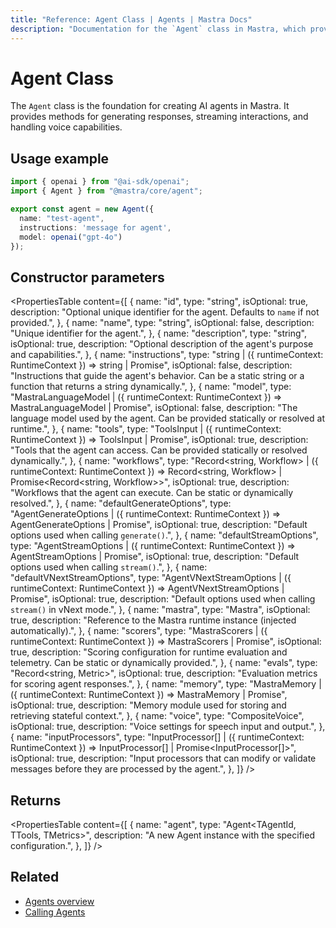```yaml
---
title: "Reference: Agent Class | Agents | Mastra Docs"
description: "Documentation for the `Agent` class in Mastra, which provides the foundation for creating AI agents with various capabilities."
---
```


# Agent Class

The `Agent` class is the foundation for creating AI agents in Mastra. It provides methods for generating responses, streaming interactions, and handling voice capabilities.

## Usage example

```typescript filename="src/mastra/agents/test-agent.ts" showLineNumbers copy
import { openai } from "@ai-sdk/openai";
import { Agent } from "@mastra/core/agent";

export const agent = new Agent({
  name: "test-agent",
  instructions: 'message for agent',
  model: openai("gpt-4o")
});
```

## Constructor parameters

<PropertiesTable
  content={[
    {
      name: "id",
      type: "string",
      isOptional: true,
      description: "Optional unique identifier for the agent. Defaults to `name` if not provided.",
    },
    {
      name: "name",
      type: "string",
      isOptional: false,
      description: "Unique identifier for the agent.",
    },
    {
      name: "description",
      type: "string",
      isOptional: true,
      description: "Optional description of the agent's purpose and capabilities.",
    },
    {
      name: "instructions",
      type: "string | ({ runtimeContext: RuntimeContext }) => string | Promise<string>",
      isOptional: false,
      description: "Instructions that guide the agent's behavior. Can be a static string or a function that returns a string dynamically.",
    },
    {
      name: "model",
      type: "MastraLanguageModel | ({ runtimeContext: RuntimeContext }) => MastraLanguageModel | Promise<MastraLanguageModel>",
      isOptional: false,
      description: "The language model used by the agent. Can be provided statically or resolved at runtime.",
    },
    {
      name: "tools",
      type: "ToolsInput | ({ runtimeContext: RuntimeContext }) => ToolsInput | Promise<ToolsInput>",
      isOptional: true,
      description: "Tools that the agent can access. Can be provided statically or resolved dynamically.",
    },
    {
      name: "workflows",
      type: "Record<string, Workflow> | ({ runtimeContext: RuntimeContext }) => Record<string, Workflow> | Promise<Record<string, Workflow>>",
      isOptional: true,
      description: "Workflows that the agent can execute. Can be static or dynamically resolved.",
    },
    {
      name: "defaultGenerateOptions",
      type: "AgentGenerateOptions | ({ runtimeContext: RuntimeContext }) => AgentGenerateOptions | Promise<AgentGenerateOptions>",
      isOptional: true,
      description: "Default options used when calling `generate()`.",
    },
    {
      name: "defaultStreamOptions",
      type: "AgentStreamOptions | ({ runtimeContext: RuntimeContext }) => AgentStreamOptions | Promise<AgentStreamOptions>",
      isOptional: true,
      description: "Default options used when calling `stream()`.",
    },
    {
      name: "defaultVNextStreamOptions",
      type: "AgentVNextStreamOptions | ({ runtimeContext: RuntimeContext }) => AgentVNextStreamOptions | Promise<AgentVNextStreamOptions>",
      isOptional: true,
      description: "Default options used when calling `stream()` in vNext mode.",
    },
    {
      name: "mastra",
      type: "Mastra",
      isOptional: true,
      description: "Reference to the Mastra runtime instance (injected automatically).",
    },
    {
      name: "scorers",
      type: "MastraScorers | ({ runtimeContext: RuntimeContext }) => MastraScorers | Promise<MastraScorers>",
      isOptional: true,
      description: "Scoring configuration for runtime evaluation and telemetry. Can be static or dynamically provided.",
    },
    {
      name: "evals",
      type: "Record<string, Metric>",
      isOptional: true,
      description: "Evaluation metrics for scoring agent responses.",
    },
    {
      name: "memory",
      type: "MastraMemory | ({ runtimeContext: RuntimeContext }) => MastraMemory | Promise<MastraMemory>",
      isOptional: true,
      description: "Memory module used for storing and retrieving stateful context.",
    },
    {
      name: "voice",
      type: "CompositeVoice",
      isOptional: true,
      description: "Voice settings for speech input and output.",
    },
    {
      name: "inputProcessors",
      type: "InputProcessor[] | ({ runtimeContext: RuntimeContext }) => InputProcessor[] | Promise<InputProcessor[]>",
      isOptional: true,
      description: "Input processors that can modify or validate messages before they are processed by the agent.",
    },
  ]}
/>

## Returns

<PropertiesTable
  content={[
    {
      name: "agent",
      type: "Agent<TAgentId, TTools, TMetrics>",
      description: "A new Agent instance with the specified configuration.",
    },
  ]}
/>

## Related

- [Agents overview](../../docs/agents/overview.mdx)
- [Calling Agents](../../examples/agents/calling-agents.mdx)
